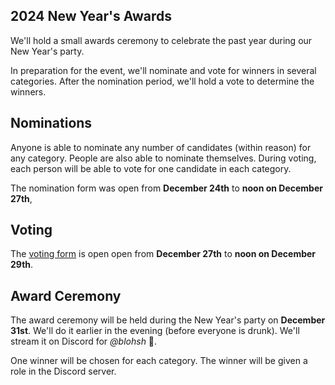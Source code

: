 
<Layout title="New Year's Awards">
<div class="grid justify-center dark:bg-black">
<article class="prose dark:prose-invert mt-10 mb-10 ml-5 mr-5">

# 2024 New Year's Awards

We'll hold a small awards ceremony to celebrate the past year during our New Year's party.

In preparation for the event, we'll nominate and vote for winners in several categories. After the nomination period, we'll hold a vote to determine the winners.

## Nominations

Anyone is able to nominate any number of candidates (within reason) for any category. People are also able to nominate themselves. During voting, each person will be able to vote for one candidate in each category.

The nomination form was open from **December 24th** to **noon on December 27th**,

## Voting

The [voting form](https://forms.gle/kRaxE65y3gQEXnS88) is open open from **December 27th** to **noon on December 29th**.

## Award Ceremony

The award ceremony will be held during the New Year's party on **December 31st**. We'll do it earlier in the evening (before everyone is drunk). We'll stream it on Discord for _@blohsh_ 🦖.

One winner will be chosen for each category. The winner will be given a role in the Discord server.

</article>
</div>
</Layout>
